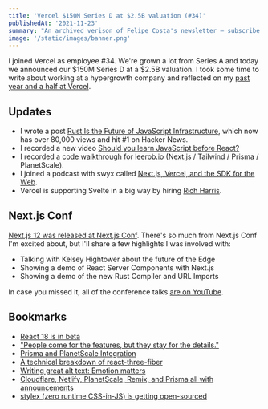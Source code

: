 ```yaml
---
title: 'Vercel $150M Series D at $2.5B valuation (#34)'
publishedAt: '2021-11-23'
summary: "An archived verison of Felipe Costa's newsletter – subscribe to get early access."
image: '/static/images/banner.png'
---
```


I joined Vercel as employee #34. We're grown a lot from Series A and today we announced our $150M Series D at a $2.5B valuation. I took some time to write about working at a hypergrowth company and reflected on my [past year and a half at Vercel](/blog/hypergrowth).

## Updates

- I wrote a post [Rust Is the Future of JavaScript Infrastructure](/blog/rust), which now has over 80,000 views and hit #1 on Hacker News.
- I recorded a new video [Should you learn JavaScript before React?](https://www.youtube.com/watch?v=tbbiVmFK910)
- I recorded a [code walkthrough](https://www.youtube.com/watch?v=WZZFW5xDjJ4) for [leerob.io](http://leerob.io/) (Next.js / Tailwind / Prisma / PlanetScale).
- I joined a podcast with swyx called [Next.js, Vercel, and the SDK for the Web](https://twitter.com/swyx/status/1456665048949018626).
- Vercel is supporting Svelte in a big way by hiring [Rich Harris](https://twitter.com/Rich_Harris/status/1458822051263823875).

## Next.js Conf

[Next.js 12 was released at Next.js Conf](https://www.youtube.com/watch?v=lRQ5z7i7pxE). There's so much from Next.js Conf I'm excited about, but I'll share a few highlights I was involved with:

- Talking with Kelsey Hightower about the future of the Edge
- Showing a demo of React Server Components with Next.js
- Showing a demo of the new Rust Compiler and URL Imports

In case you missed it, all of the conference talks [are on YouTube](https://www.youtube.com/playlist?list=PLBnKlKpPeagnJYpc5geAHU40ld5hk8i82).

## Bookmarks

- [React 18 is in beta](https://github.com/reactwg/react-18/discussions/112)
- ["People come for the features, but they stay for the details."](https://vimeo.com/646398677)
- [Prisma and PlanetScale Integration](https://planetscale.com/blog/planetscale-mysql-database-on-prisma-platform)
- [A technical breakdown of react-three-fiber](https://codyb.co/articles/a-technical-breakdown-of-react-three-fiber)
- [Writing great alt text: Emotion matters](https://jakearchibald.com/2021/great-alt-text/)
- [Cloudflare, Netlify, PlanetScale, Remix, and Prisma all with announcements](https://twitter.com/delba_oliveira/status/1461727579132645377)
- [stylex (zero runtime CSS-in-JS) is getting open-sourced](https://twitter.com/reactweb/status/1459575294432473091)
